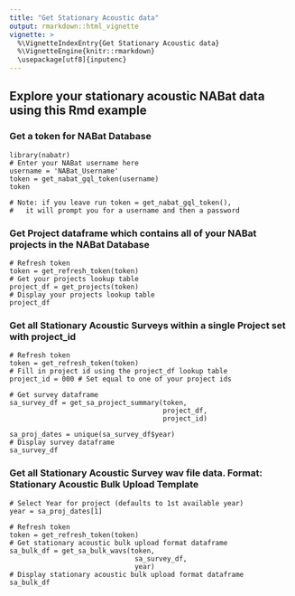 ```yaml
---
title: "Get Stationary Acoustic data"
output: rmarkdown::html_vignette
vignette: >
  %\VignetteIndexEntry{Get Stationary Acoustic data}
  %\VignetteEngine{knitr::rmarkdown}
  \usepackage[utf8]{inputenc}
---
```


## Explore your stationary acoustic NABat data using this Rmd example
### Get a token for NABat Database
```
library(nabatr)
# Enter your NABat username here
username = 'NABat_Username'
token = get_nabat_gql_token(username)
token

# Note: if you leave run token = get_nabat_gql_token(),
#   it will prompt you for a username and then a password
```

### Get Project dataframe which contains all of your NABat projects in the NABat Database
```
# Refresh token
token = get_refresh_token(token)
# Get your projects lookup table
project_df = get_projects(token)
# Display your projects lookup table
project_df

```


### Get all Stationary Acoustic Surveys within a single Project set with project_id
```
# Refresh token
token = get_refresh_token(token)
# Fill in project id using the project_df lookup table
project_id = 000 # Set equal to one of your project ids

# Get survey dataframe 
sa_survey_df = get_sa_project_summary(token, 
                                      project_df, 
                                      project_id)
                                          
sa_proj_dates = unique(sa_survey_df$year)
# Display survey dataframe
sa_survey_df
```

### Get all Stationary Acoustic Survey wav file data.  Format: Stationary Acoustic Bulk Upload Template
```
# Select Year for project (defaults to 1st available year)
year = sa_proj_dates[1]

# Refresh token
token = get_refresh_token(token)
# Get stationary acoustic bulk upload format dataframe
sa_bulk_df = get_sa_bulk_wavs(token, 
                               sa_survey_df,
                               year)
# Display stationary acoustic bulk upload format dataframe
sa_bulk_df
```

